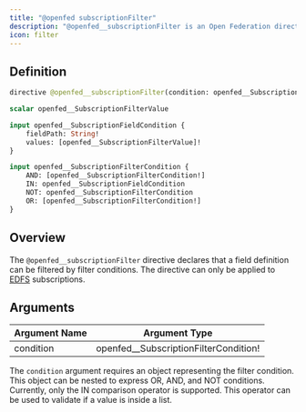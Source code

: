 ---
title: "@openfed subscriptionFilter"
description: "@openfed__subscriptionFilter is an Open Federation directive used to filter subscription events based on filter predicates."
icon: filter
---

## Definition

```graphql
directive @openfed__subscriptionFilter(condition: openfed__SubscriptionFilterCondition!) on FIELD_DEFINITION

scalar openfed__SubscriptionFilterValue

input openfed__SubscriptionFieldCondition {
    fieldPath: String!
    values: [openfed__SubscriptionFilterValue]!
}

input openfed__SubscriptionFilterCondition {
    AND: [openfed__SubscriptionFilterCondition!]
    IN: openfed__SubscriptionFieldCondition
    NOT: openfed__SubscriptionFilterCondition
    OR: [openfed__SubscriptionFilterCondition!]
}
```

## Overview

The `@openfed__subscriptionFilter` directive declares that a field definition can be filtered by filter conditions. The directive can only be applied to [EDFS](/federation/event-driven-federated-subscriptions) subscriptions.

## Arguments

|Argument Name|Argument Type|
|---|---|
|condition|openfed\_\_SubscriptionFilterCondition!|

The `condition` argument requires an object representing the filter condition. This object can be nested to express OR, AND, and NOT conditions. Currently, only the IN comparison operator is supported. This operator can be used to validate if a value is inside a list.
